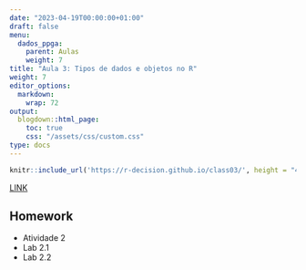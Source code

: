 ```yaml
---
date: "2023-04-19T00:00:00+01:00"
draft: false
menu:
  dados_ppga:
    parent: Aulas
    weight: 7
title: "Aula 3: Tipos de dados e objetos no R"
weight: 7
editor_options: 
  markdown: 
    wrap: 72
output: 
  blogdown::html_page:
    toc: true
    css: "/assets/css/custom.css"
type: docs
---
```



```r
knitr::include_url('https://r-decision.github.io/class03/', height = "400px")
```

[LINK](https://r-decision.github.io/class03/)


## Homework
- Atividade 2
- Lab 2.1
- Lab 2.2
